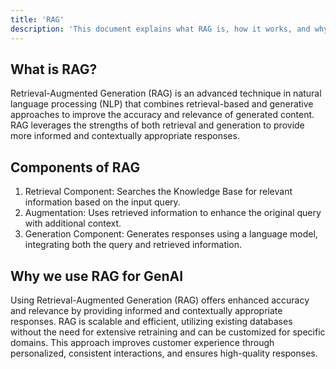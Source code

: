 ```yaml
---
title: 'RAG'
description: 'This document explains what RAG is, how it works, and why we utilize it to enhance our GenAI capabilities.'
---
```


## What is RAG?

Retrieval-Augmented Generation (RAG) is an advanced technique in natural language processing (NLP) that combines retrieval-based and generative approaches to improve the accuracy and relevance of generated content. RAG leverages the strengths of both retrieval and generation to provide more informed and contextually appropriate responses.

## Components of RAG

1. Retrieval Component: Searches the Knowledge Base for relevant information based on the input query.
2. Augmentation: Uses retrieved information to enhance the original query with additional context.
3. Generation Component: Generates responses using a language model, integrating both the query and retrieved information.

## Why we use RAG for GenAI

Using Retrieval-Augmented Generation (RAG) offers enhanced accuracy and relevance by providing informed and contextually appropriate responses. RAG is scalable and efficient, utilizing existing databases without the need for extensive retraining and can be customized for specific domains. This approach improves customer experience through personalized, consistent interactions, and ensures high-quality responses.